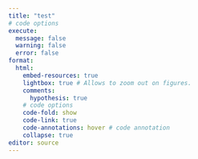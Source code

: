 ```yaml
---
title: "test"
# code options
execute:
  message: false
  warning: false
  error: false
format: 
  html:
    embed-resources: true
    lightbox: true # Allows to zoom out on figures.
    comments: 
      hypothesis: true
    # code options
    code-fold: show
    code-link: true
    code-annotations: hover # code annotation
    collapse: true
editor: source
---
```



